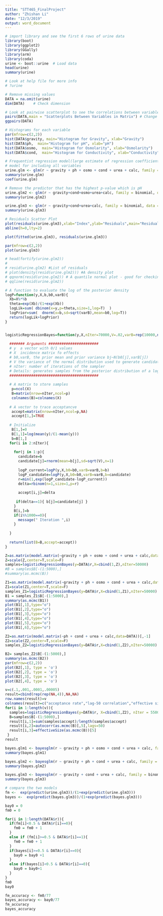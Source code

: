 ```yaml
---
title: "STT465_FinalProject"
author: "Zhishan Li"
date: "12/3/2019"
output: word_document
---
```


```r
# import library and see the first 6 rows of urine data
library(boot)
library(ggplot2)
library(GGally)
library(arm)
library(coda)
urine <- boot::urine  # Load data
head(urine)
summary(urine)

# Look at help file for more info
# ?urine
```

```r
# Remove missing values
DATA = na.omit(urine)
dim(DATA)    # Check dimension
```
```r
# Look at pairwise scatterplot to see the correlations between variables
pairs(DATA,main = "Scatterplots Between Variables in Matrix") # Change labels of diagonal
ggpairs(DATA)

# Histograms for each variable
par(mfrow=c(2,2))
hist(DATA$gravity, main="Histogram for Gravity", xlab="Gravity")
hist(DATA$ph,  main="Histogram for pH", xlab="pH")
hist(DATA$osmo,  main="Histogram for Osmolarity", xlab="Osmolarity")
hist(DATA$cond,  main="Histogram for Conductivity", xlab="Conductivity")
```

```r
# Frequentist regression model(large estimate of regression coefficient)
# model for including all variables 
urine.glm <- glm(r ~ gravity + ph + osmo + cond + urea + calc, family = binomial, data = DATA)
summary(urine.glm)
coef(urine.glm)
```

```r
# Remove the predictor that has the highest p-value which is pH
urine.glm2 <- glm(r ~ gravity+cond+osmo+urea+calc, family = binomial, data = DATA)
summary(urine.glm2)
```

```r
urine.glm3 <- glm(r ~ gravity+cond+urea+calc, family = binomial, data = DATA)
summary(urine.glm3)
```


```r
# Residuals Scatter Plot
plot(residuals(urine.glm3),xlab="Index",ylab="Residuals",main="Residuals Scatter Plot")
abline(h=0,lty=2)

plot(fitted(urine.glm3), residuals(urine.glm3))
```


```r
par(mfrow=c(2,2))
plot(urine.glm3)
```

```r
# head(fortify(urine.glm2))
# 
# resid(urine.glm2) #List of residuals
# plot(density(resid(urine.glm2))) #A density plot
# qqnorm(resid(urine.glm2)) # A quantile normal plot - good for checking normality
# qqline(resid(urine.glm2))
```

```r
# A function to evaluate the log of the posterior density
logP=function(y,X,b,b0,varB){
  Xb=X%*%b
  theta=exp(Xb)/(1+exp(Xb))
  logLik=sum( dbinom(x=y,p=theta,size=1,log=T)  )
  logPrior=sum(  dnorm(x=b,sd=sqrt(varB),mean=b0,log=T))
  return(logLik+logPrior)
}


logisticRegressionBayes=function(y,X,nIter=70000,V=.02,varB=rep(10000,ncol(X)),b0=rep(0,ncol(X))){
 
  ####### Arguments #######################
  # y  a vector with 0/1 values
  # X  incidence matrix fo effects
  # b0,varB, the prior mean and prior variance bj~N(b0[j],varB[j])
  # V the variance of the normal distribution used to generate candidates~N(b[i-1],V)
  # nIter: number of iterations of the sampler
  # Details: generates samples from the posterior distribution of a logistic regression using a Metropolis algorithm
  #########################################
    
  # A matrix to store samples
   p=ncol(X)
   B=matrix(nrow=nIter,ncol=p)
   colnames(B)=colnames(X)
 
  # A vector to trace acceptancve
   accept=matrix(nrow=nIter,ncol=p,NA)
   accept[1,]=TRUE 
   
  # Initialize
   B[1,]=0
   B[1,1]=log(mean(y)/(1-mean(y)))
   b=B[1,]
  for(i in 2:nIter){
    
    for(j in 1:p){
      candidate=b
      candidate[j]=rnorm(mean=b[j],sd=sqrt(V),n=1)
 
      logP_current=logP(y,X,b0=b0,varB=varB,b=b)
      logP_candidate=logP(y,X,b0=b0,varB=varB,b=candidate)
      r=min(1,exp(logP_candidate-logP_current))
      delta=rbinom(n=1,size=1,p=r)
   
      accept[i,j]=delta
   
     if(delta==1){ b[j]=candidate[j] }
    }
    B[i,]=b
    if(i%%1000==0){
      message(" Iteration ",i)
    }
 
  }
  
  return(list(B=B,accept=accept))
}

Z=as.matrix(model.matrix(~gravity + ph + osmo + cond + urea + calc,data=DATA))[,-1]
Z=scale(Z,center=T,scale=F)
samples=logisticRegressionBayes(y=DATA$r,X=cbind(1,Z),nIter=50000)
#B = samples$B[-(1:5000),]
#summary(as.mcmc(B))

```

```r
Z1=as.matrix(model.matrix(~gravity + ph + osmo + cond + urea + calc,data=DATA))[,-1]
Z1=scale(Z1,center=T,scale=F)
samples_Z1=logisticRegressionBayes(y=DATA$r,X=cbind(1,Z1),nIter=50000)
B1 = samples_Z1$B[-(1:5000),]
summary(as.mcmc(B1))
plot(B1[,1],type="o")
plot(B1[,2],type="o")
plot(B1[,3],type="o")
plot(B1[,4],type="o")
plot(B1[,5],type="o")
plot(B1[,6],type="o")
```

```r
Z2=as.matrix(model.matrix(~ph + cond + urea + calc,data=DATA))[,-1]
Z2=scale(Z2,center=T,scale=F)
samples_Z2=logisticRegressionBayes(y=DATA$r,X=cbind(1,Z2),nIter=50000)

B2= samples_Z2$B[-(1:5000),]
summary(as.mcmc(B2))
par(mfrow=c(2,2))
plot(B2[,1], type = 'o')
plot(B2[,2], type = 'o')
plot(B2[,3], type = 'o')
plot(B2[,4], type = 'o')

```

```r
v=c(.1,.001,.0001,.00005)
result=cbind(rep(rep(NA,4)),NA,NA)
row.names(result)=v
colnames(result)=c("acceptance rate","lag-50 correlation","effective size") 
for(i in 1:length(v)){
  samples=logisticRegressionBayes(y=DATA$r, X=cbind(1,Z2), nIter = 55000, V= v[i])
  B=samples$B[-(1:5000),] 
  result[i,1]=sum(samples$accept)/length(samples$accept) 
  result[i,2]=autocorr(as.mcmc(B)[,5],lags=50) 
  result[i,3]=effectiveSize(as.mcmc(B))[5]
 } 
result
```



```r
bayes.glm1 <- bayesglm(r ~ gravity + ph + osmo + cond + urea + calc, family = binomial, data = DATA)
summary(bayes.glm1)
```



```r
bayes.glm2 <- bayesglm(r ~ gravity + ph + cond + urea + calc, family = binomial, data = DATA)
summary(bayes.glm2)
```

```r
bayes.glm3 <- bayesglm(r ~ gravity + cond + urea + calc, family = binomial, data = DATA)
summary(bayes.glm3)
```

```r
# compare the two models
fm <-  exp(predict(urine.glm3))/(1+exp(predict(urine.glm3)))
bayes <-  exp(predict(bayes.glm3))/(1+exp(predict(bayes.glm3)))

bay0 = 0
fm0 = 0

for(i in 1:length(DATA$r)){
  if(fm[i]<0.5 & DATA$r[i]==0){
    fm0 = fm0 + 1
  }
  else if (fm[i]>=0.5 & DATA$r[i]==1){
    fm0 = fm0 + 1
  }
  if(bayes[i]>=0.5 & DATA$r[i]==0){
    bay0 = bay0 +1
  }
  else if(bayes[i]<0.5 & DATA$r[i]==0){
    bay0 = bay0+1
  }
}
fm0
bay0

fm_accuracy <- fm0/77
bayes_accuracy <- bay0/77
fm_accuracy
bayes_accuracy
```


